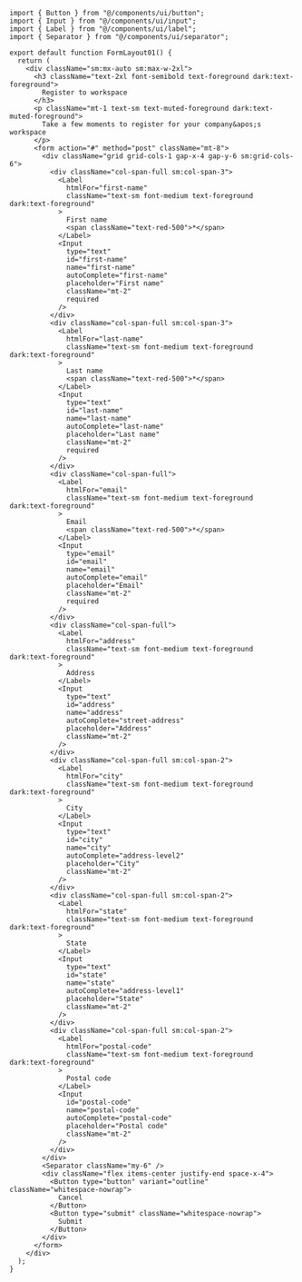 ````tsx
import { Button } from "@/components/ui/button";
import { Input } from "@/components/ui/input";
import { Label } from "@/components/ui/label";
import { Separator } from "@/components/ui/separator";

export default function FormLayout01() {
  return (
    <div className="sm:mx-auto sm:max-w-2xl">
      <h3 className="text-2xl font-semibold text-foreground dark:text-foreground">
        Register to workspace
      </h3>
      <p className="mt-1 text-sm text-muted-foreground dark:text-muted-foreground">
        Take a few moments to register for your company&apos;s workspace
      </p>
      <form action="#" method="post" className="mt-8">
        <div className="grid grid-cols-1 gap-x-4 gap-y-6 sm:grid-cols-6">
          <div className="col-span-full sm:col-span-3">
            <Label
              htmlFor="first-name"
              className="text-sm font-medium text-foreground dark:text-foreground"
            >
              First name
              <span className="text-red-500">*</span>
            </Label>
            <Input
              type="text"
              id="first-name"
              name="first-name"
              autoComplete="first-name"
              placeholder="First name"
              className="mt-2"
              required
            />
          </div>
          <div className="col-span-full sm:col-span-3">
            <Label
              htmlFor="last-name"
              className="text-sm font-medium text-foreground dark:text-foreground"
            >
              Last name
              <span className="text-red-500">*</span>
            </Label>
            <Input
              type="text"
              id="last-name"
              name="last-name"
              autoComplete="last-name"
              placeholder="Last name"
              className="mt-2"
              required
            />
          </div>
          <div className="col-span-full">
            <Label
              htmlFor="email"
              className="text-sm font-medium text-foreground dark:text-foreground"
            >
              Email
              <span className="text-red-500">*</span>
            </Label>
            <Input
              type="email"
              id="email"
              name="email"
              autoComplete="email"
              placeholder="Email"
              className="mt-2"
              required
            />
          </div>
          <div className="col-span-full">
            <Label
              htmlFor="address"
              className="text-sm font-medium text-foreground dark:text-foreground"
            >
              Address
            </Label>
            <Input
              type="text"
              id="address"
              name="address"
              autoComplete="street-address"
              placeholder="Address"
              className="mt-2"
            />
          </div>
          <div className="col-span-full sm:col-span-2">
            <Label
              htmlFor="city"
              className="text-sm font-medium text-foreground dark:text-foreground"
            >
              City
            </Label>
            <Input
              type="text"
              id="city"
              name="city"
              autoComplete="address-level2"
              placeholder="City"
              className="mt-2"
            />
          </div>
          <div className="col-span-full sm:col-span-2">
            <Label
              htmlFor="state"
              className="text-sm font-medium text-foreground dark:text-foreground"
            >
              State
            </Label>
            <Input
              type="text"
              id="state"
              name="state"
              autoComplete="address-level1"
              placeholder="State"
              className="mt-2"
            />
          </div>
          <div className="col-span-full sm:col-span-2">
            <Label
              htmlFor="postal-code"
              className="text-sm font-medium text-foreground dark:text-foreground"
            >
              Postal code
            </Label>
            <Input
              id="postal-code"
              name="postal-code"
              autoComplete="postal-code"
              placeholder="Postal code"
              className="mt-2"
            />
          </div>
        </div>
        <Separator className="my-6" />
        <div className="flex items-center justify-end space-x-4">
          <Button type="button" variant="outline" className="whitespace-nowrap">
            Cancel
          </Button>
          <Button type="submit" className="whitespace-nowrap">
            Submit
          </Button>
        </div>
      </form>
    </div>
  );
}
````